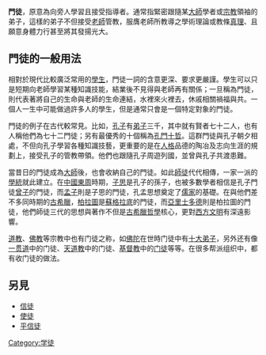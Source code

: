 {{Otheruses}}
{{Unreferenced|time=2013-10-08T04:25:00+00:00}}
'''門徒'''，原意為向旁人學習且接受指導者。通常指緊密跟隨某[[大師|大師]]學者或[[宗教|宗教]]領袖的弟子，這樣的弟子不但接受[[老師|老師]]管教，服膺老師所教導之學術理論或教條[[真理|真理]]、且願意身體力行甚至將其發揚光大。

==門徒的一般用法==
相對於現代比較廣泛常用的[[學生|學生]]，門徒一詞的含意更深、要求更嚴謹。學生可以只是短期向老師學習某種知識技能，結業後不見得與老師再有關係；一旦稱為門徒，則代表著將自己的生命與老師的生命連結，水裡來火裡去，休戚相關禍福與共。一個人一生中可能做過許多人的學生，但是通常只會是一個特定對象的門徒。

門徒的例子在古代較常見。比如，[[孔子|孔子]]有[[孔子弟子列表|弟子]]三千，其中就有賢者七十二人，也有人稱他們為七十二門徒；另有最優秀的十個稱為[[孔門十哲|孔門十哲]]。這群門徒與孔子朝夕相處，不但向孔子學習各種知識技藝，更重要的是在[[人格|人格]]品德的陶冶及志向生涯的規劃上，接受孔子的管教帶領。他們也跟隨孔子周遊列國，並曾與孔子共渡患難。

當昔日的門徒成為[[大師|大師]]後，也會收納自己的門徒。如此[[師徒|師徒]]代代相傳，一家一派的[[學統|學統]]就此建立。在[[中國|中國]][[東周|東周]]時期，[[子思|子思]]是孔子的孫子，也被多數學者相信是孔子門徒[[曾子|曾子]]的門徒，而[[孟子|孟子]]則是子思的門徒，孔孟思想奠定了[[儒家|儒家]]的基礎。在與他們差不多同時期的[[古希臘|古希臘]]，[[柏拉圖|柏拉圖]]是[[蘇格拉底|蘇格拉底]]的門徒，而[[亞里士多德|亞里士多德]]則是柏拉圖的門徒，他們師徒三代的思想與著作不但是[[古希臘哲學|古希臘哲學]]核心，更對[[西方文化|西方文明]]有深遠影響。

[[道教|道教]]、[[佛教|佛教]]等宗教中也有门徒之称，如[[佛陀|佛陀]]在世時门徒中有[[十大弟子|十大弟子]]，另外还有像[[一贯道|一贯道]]中的门徒、[[天道教|天道教]]中的门徒、[[基督教|基督教]]中的[[门徒_(基督教)|门徒]]等等。在很多帮派组织中，都有收门徒的做法。

==另見==
*[[信徒|信徒]]
*[[使徒|使徒]]
*[[平信徒|平信徒]]

[[Category:学徒|Category:学徒]]